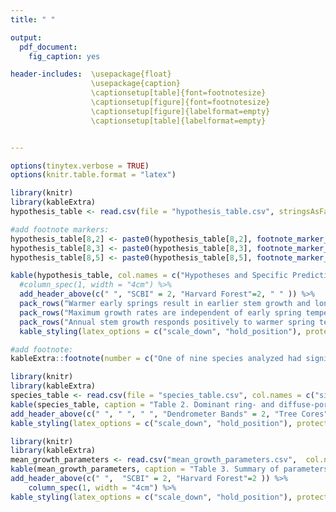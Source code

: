 ```yaml
---
title: " "

output: 
  pdf_document:
    fig_caption: yes

header-includes:  \usepackage{float}
                  \usepackage{caption}
                  \captionsetup[table]{font=footnotesize}
                  \captionsetup[figure]{font=footnotesize}
                  \captionsetup[figure]{labelformat=empty}
                  \captionsetup[table]{labelformat=empty}


---
```


```r
options(tinytex.verbose = TRUE)
options(knitr.table.format = "latex")
```

```r
library(knitr)
library(kableExtra)
hypothesis_table <- read.csv(file = "hypothesis_table.csv", stringsAsFactors = FALSE, check.names = FALSE)

#add footnote markers:
hypothesis_table[8,2] <- paste0(hypothesis_table[8,2], footnote_marker_number(1)) 
hypothesis_table[8,3] <- paste0(hypothesis_table[8,3], footnote_marker_number(2)) 
hypothesis_table[8,5] <- paste0(hypothesis_table[8,5], footnote_marker_number(3)) 

kable(hypothesis_table, col.names = c("Hypotheses and Specific Predictions", "RP", "DP","RP", "DP", "Results"), caption = "Table 1. Table of hypotheses and associated specific predictions, whether each was supported ('yes'; signficant at p<0.05), rejected ('no'; opposite trend signficant at p<0.05), or found insigificant ('n.s.'; no significant correlation), and display items showing the results. 'RP' and 'DP' refer to ring- and diffuse- porous species, respectively.", format = "latex", booktabs = TRUE,  escape = F)%>%
  #column_spec(1, width = "4cm") %>%
  add_header_above(c(" ", "SCBI" = 2, "Harvard Forest"=2, " " )) %>%
  pack_rows("Warmer early springs result in earlier stem growth and longer growing seasons", 1, 5, latex_gap_space = "1em", colnum = 4, hline_before = FALSE) %>%
  pack_rows("Maximum growth rates are independent of early spring temperatures.", 6, 6, latex_gap_space = "1em", colnum = 4, hline_before = FALSE) %>%
  pack_rows("Annual stem growth responds positively to warmer spring temperatures.", 7, 8, latex_gap_space = "1em", colnum = 4, hline_before = FALSE) %>%
  kable_styling(latex_options = c("scale_down", "hold_position"), protect_latex = T) %>%

#add footnote: 
kableExtra::footnote(number = c("One of nine species analyzed had significant positive response to April $T_{max}$; one had significant negative response to March $T_{max}$", "One of two species analyzed had signficant positive response to April $T_{max}$, both had negative response to May $T_{max}$", "The one species analyzed had a signficant negative response to April $T_{max}$."), footnote_as_chunk = FALSE, threeparttable=TRUE, escape = FALSE)
```

\newpage
```r
library(knitr)
library(kableExtra)
species_table <- read.csv(file = "species_table.csv", col.names = c("site", "xylem porosity","species","n trees", "n tree-years", "n cores", "date range"),  stringsAsFactors = FALSE, check.names = FALSE)
kable(species_table, caption = "Table 2. Dominant ring- and diffuse-porous species at SCBI and Harvard Forest analyzed here, along with sample sizes.",  format = "latex", booktabs = TRUE,  escape = F) %>%
add_header_above(c(" ", " ", " ", "Dendrometer Bands" = 2, "Tree Cores"=2 )) %>%
kable_styling(latex_options = c("scale_down", "hold_position"), protect_latex = T) 
```

\newpage
```r
library(knitr)
library(kableExtra)
mean_growth_parameters <- read.csv("mean_growth_parameters.csv",  col.names = c("", "ring","diffuse","ring", "diffuse"), stringsAsFactors = FALSE, check.names = FALSE)
kable(mean_growth_parameters, caption = "Table 3. Summary of parameters describing the phenology and rate of growth for ring- and diffuse- porous species at SCBI and Harvard Forest. ",  format = "latex", booktabs = TRUE,  escape = F) %>%
add_header_above(c(" ",  "SCBI" = 2, "Harvard Forest"=2 )) %>%
    column_spec(1, width = "4cm") %>%
kable_styling(latex_options = c("scale_down", "hold_position"), protect_latex = T) 
```
